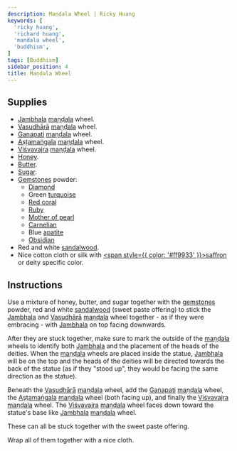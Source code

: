 ```yaml
---
description: Maṇḍala Wheel | Ricky Huang
keywords: [
  'ricky huang',
  'richard huang',
  'mandala wheel',
  'buddhism',
]
tags: [Buddhism]
sidebar_position: 4
title: Maṇḍala Wheel
---
```


<Welcome />

## Supplies

- [Jambhala](https://en.wikipedia.org/wiki/Jambhala) [maṇḍala](https://en.wikipedia.org/wiki/Mandala) wheel.
- [Vasudhārā](https://en.wikipedia.org/wiki/Vasudhara) [maṇḍala](https://en.wikipedia.org/wiki/Mandala) wheel.
- [Ganapati](https://en.wikipedia.org/wiki/Ganesha) [maṇḍala](https://en.wikipedia.org/wiki/Mandala) wheel.
- [Aṣṭamaṅgala](https://en.wikipedia.org/wiki/Ashtamangala) [maṇḍala](https://en.wikipedia.org/wiki/Mandala) wheel.
- [Viśvavajra](https://en.wikipedia.org/wiki/Vajra) [maṇḍala](https://en.wikipedia.org/wiki/Mandala) wheel.
- [Honey](https://en.wikipedia.org/wiki/Honey).
- [Butter](https://en.wikipedia.org/wiki/Butter).
- [Sugar](https://en.wikipedia.org/wiki/Sugar).
- [Gemstones](https://en.wikipedia.org/wiki/Gemstone) powder:
  - [Diamond](https://en.wikipedia.org/wiki/Diamond_(gemstone))
  - Green [turquoise](https://en.wikipedia.org/wiki/Turquoise)
  - [Red coral](https://en.wikipedia.org/wiki/Precious_coral)
  - [Ruby](https://en.wikipedia.org/wiki/Ruby)
  - [Mother of pearl](https://en.wikipedia.org/wiki/Nacre)
  - [Carnelian](https://en.wikipedia.org/wiki/Carnelian)
  - Blue [apatite](https://en.wikipedia.org/wiki/Apatite)
  - [Obsidian](https://en.wikipedia.org/wiki/Obsidian)
- Red and white [sandalwood](https://en.wikipedia.org/wiki/Sandalwood).
- Nice cotton cloth or silk with [<span style={{ color: '#ff9933' }}>saffron</span>](https://en.wikipedia.org/wiki/Saffron_(color)) or deity specific color.

## Instructions

Use a mixture of honey, butter, and sugar together with
the [gemstones](https://en.wikipedia.org/wiki/Gemstone) powder,
red and white [sandalwood](https://en.wikipedia.org/wiki/Sandalwood) (sweet paste offering) to stick
the [Jambhala](https://en.wikipedia.org/wiki/Jambhala)
and [Vasudhārā](https://en.wikipedia.org/wiki/Vasudhara) [maṇḍala](https://en.wikipedia.org/wiki/Mandala) wheel
together - as if they were embracing -
with [Jambhala](https://en.wikipedia.org/wiki/Jambhala) on top facing downwards.

After they are stuck together, make sure to mark the outside of
the [maṇḍala](https://en.wikipedia.org/wiki/Mandala) wheels
to identify both [Jambhala](https://en.wikipedia.org/wiki/Jambhala)
and the placement of the heads of the deities.
When the [maṇḍala](https://en.wikipedia.org/wiki/Mandala) wheels are placed inside the statue,
[Jambhala](https://en.wikipedia.org/wiki/Jambhala) will be on the top
and the heads of the deities will be directed towards the back of the statue
(as if they "stood up", they would be facing the same direction as the statue).

Beneath the [Vasudhārā](https://en.wikipedia.org/wiki/Vasudhara) [maṇḍala](https://en.wikipedia.org/wiki/Mandala) wheel,
add the [Ganapati](https://en.wikipedia.org/wiki/Ganesha) [maṇḍala](https://en.wikipedia.org/wiki/Mandala) wheel,
the [Aṣṭamaṅgala](https://en.wikipedia.org/wiki/Ashtamangala) [maṇḍala](https://en.wikipedia.org/wiki/Mandala) wheel (both facing up),
and finally the [Viśvavajra](https://en.wikipedia.org/wiki/Vajra) [maṇḍala](https://en.wikipedia.org/wiki/Mandala) wheel. The [Viśvavajra](https://en.wikipedia.org/wiki/Vajra) [maṇḍala](https://en.wikipedia.org/wiki/Mandala) wheel
faces down toward the statue's base like
[Jambhala](https://en.wikipedia.org/wiki/Jambhala) [maṇḍala](https://en.wikipedia.org/wiki/Mandala) wheel.

These can all be stuck together with the sweet paste offering.

Wrap all of them together with a nice cloth.
